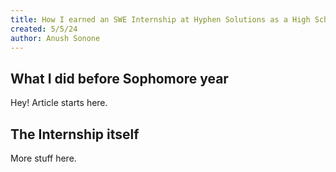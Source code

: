 ```yaml
---
title: How I earned an SWE Internship at Hyphen Solutions as a High Schooler
created: 5/5/24
author: Anush Sonone
---
```


## What I did before Sophomore year

Hey! Article starts here.

## The Internship itself

More stuff here.